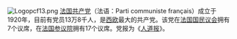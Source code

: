 [[File:Logopcf13.png|left]]
[[法国共产党|法国共产党]]（法语：Parti communiste français）成立于1920年，目前有党员13万8千人，是[[西欧|西欧]]最大的共产党。该党在[[法国国民议会|法国国民议会]]拥有7个议席，在[[法国参议院|法国参议院]]拥有17个议席。党报为《[[人道报|人道报]]》。